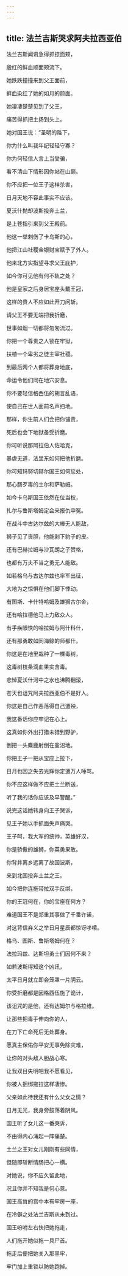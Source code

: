 ```yaml
---
---
---
```

title: 法兰吉斯哭求阿夫拉西亚伯
---




法兰吉斯闻讯急得抓掠面颊，

殷红的鲜血顺面颊流下。

她跌跌撞撞来到父王面前，

鲜血染红了她的如月的颜面。

她凄凄楚楚见到了父王，

痛苦得抓把土扬到头上。

她对国王说：“圣明的陛下，

你为什么叫我年纪轻轻守寡？

你为何轻信人言上当受骗，

看不清山下情形因你站在山巅。

你不应把一位王子这样杀害，

日月天地不容此事实不应该。

夏沃什抛却波斯投奔土兰，

是上苍指引来到父王殿前。

他这一举刺伤了卡乌斯的心，

他把江山社稷金银财宝赋予了外人。

他来北方实指望寻求父王庇护，

如今你可见他有何不轨之处？

他是皇家之后身居宝座头戴王冠，

这样的贵人不应如此开刀问斩。

请父王不要无端把我折磨，

世事如烟一切都将匆匆流过。

你把一个尊贵之人锁在牢狱，

扶植一个卑劣之徒主宰社稷。

到最后两个人都将葬身地底，

命运令他们同在地穴安息。

你不要轻信格西伍的胡言乱语，

使自己在世人面前名声扫地。

那样，你生前人们会把你谴责，

死后也会下地狱备受折磨。

你可听说那阿拉伯人佐哈克，

暴虐无道，法里东如何把他折磨。

你可知玛努切赫尔国王如何惩处，

那心肠歹毒的土尔和萨勒姆。

如今卡乌斯国王依然在位当权，

扎尔与鲁斯塔姆定会来报仇申冤。

在战斗中古达尔兹的大棒无人能敌，

狮子见了丧胆，他能剥下豹子的皮。

还有巴赫拉姆与沙瓦朗之子赞格，

也都有万夫不当之勇无人能敌。

如若格乌与古达尔兹也率军出征，

大地为之惊惧在他们脚下悸动。

有图斯、卡什特哈姆及雄狮古尔金，

还有哈拉德他马上力敌众人。

有手疾眼快的哈拉姆与阿什科什，

还有那勇敢如同海鲸的师都什。

你这是在地里栽种了一棵毒树，

这毒树枝条滴血果实含毒。

悲悼夏沃什河中之水也沸腾翻滚，

苍天也诅咒阿夫拉西亚伯不是好人。

你这是自己作恶落得自己遭殃，

我这番话你应牢记在心上。

这真如你外出打猎未猎到野驴，

倒把一头麋鹿射倒在盐沼地。

你把王子一把从宝座上拉下，

日月也因之失去光辉你定遭万人唾骂。

你不应这样做不应把土兰断送，

听了我的话你应该及早警醒。”

说完这话她转身向王子哭诉，

见王子她以手抓面失声痛哭。

王子呵，我大军的统帅，英雄好汉，

你是骄傲的雄狮，你英勇果敢。

你背井离乡远离了故国波斯，

来到北国投奔土兰之王。

如今把你连拖带拉双手反绑，

你的王冠何在，你的宝座在何方？

难道国王不是郑重其事做了千番许诺，

对这背信弃义之举日月星辰都惊讶哆嗦。

格乌、图斯、鲁斯塔姆何在？

法拉玛兹、达斯坦勇士们因何不来？

如若波斯得知这个凶讯，

太平日月就立即会笼罩一片阴云。

你受折磨都是因格西伍施了诡计，

该诅咒的是他，还有达姆尔与格拉维。

让那些把毒手伸向你的人，

在刀下亡命死后无处葬身。

愿真主保佑你平安无事免除灾难，

让你的对头敌人胆战心寒。

让我双目失明吧我不愿看见，

你被人捆绑拖拉这样凄惨。

父亲如此待我还有什么父女之情？

日月无光，我身旁鼓荡着阴风。

国王听了女儿这一番哭诉，

不由得内心涌起一阵痛楚。

土兰之王对女儿刚刚有些同情，

但随即斩断情肠把心一横。

对她说，你不应久留此地，

况且你并不知我是何心意。

国王高耸的宫中本有牢房一座，

在冷僻之处法兰吉斯从未到过。

国王吩咐左右快把她拖走，

人们拖开她似拖一具尸首。

拖走后便把她关入那黑牢，

牢门加上重锁以防她跑掉。